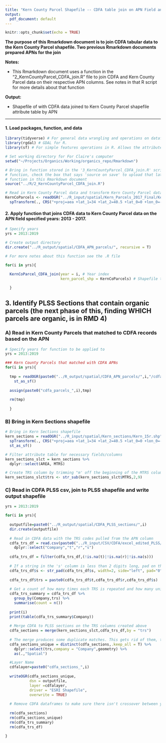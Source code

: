 ```yaml
---
title: "Kern County Parcel Shapefile -- CDFA table join on APN Field and CDFA TRS section ID"
output:
  pdf_document: default
---
```


```r
knitr::opts_chunk$set(echo = TRUE)
```

**The purpose of this Rmarkdown document is to join CDFA tabular data to the Kern County Parcel shapefile. Two previous Rmarkdown documents prepared APNs for the join**

**Notes:** 

* This Rmarkdown document uses a function in the "2_KernCountyParcel_CDFA_join.R" file to join CDFA and Kern County Parcel data on their respective APN columns. See notes in that R script for more details about that function

**Output:**

* Shapefile of with CDFA data joined to Kern County Parcel shapefile attribute table by APN

---

#### 1. Load packages, function, and data
```r
library(tidyverse) # For general data wrangling and operations on dataframes
library(rgdal) # GDAL for R. 
library(sf) # For simple features operations in R. Allows the attribute table of a shapefile to be converted to a dataframe structure while maintaining the geometry for easy data view and operations. 

# Set working directory for For Claire's computer
setwd("~/Projects/Organics/Working/organics_repo/Rmarkdown")

# Bring in function stored in the '3_KernCountyParcel_CDFA_join.R' script. If editing that 
# function, check the box that says 'source on save' to upload that latest version of the 
# function in this Rmarkdown document
source("../R/2_KernCountyParcel_CDFA_join.R")

# Read in Kern County Parcel data and transform Kern County Parcel data into the correct CRS for project. CA Teale Albers 2011
KernCoParcels <- readOGR("../R_input/spatial/Kern_Parcels_2017_Final/Kern_Parcels_2017_Final.shp") %>% 
  spTransform(., CRS("+proj=aea +lat_1=34 +lat_2=40.5 +lat_0=0 +lon_0=-120 +x_0=0 +y_0=-4000000 +ellps=GRS80 +datum=NAD83 +units=m +no_defs "))

```

#### 2. Apply function that joins CDFA data to Kern County Parcel data on the APN field specified years: 2013 - 2017. 
```r

# Specify years 
yrs = 2013:2019

# Create output directory
dir.create("../R_output/spatial/CDFA_APN_parcels/", recursive = T)

# For more notes about this function see the .R file

for(i in yrs){
  
  KernCoParcel_CDFA_join(year = i, # Year index
                         kern_parcel_shp = KernCoParcels) # Shapefile to be used

  }
```

## 3. Identify PLSS Sections that contain organic parcels (the next phase of this, finding WHICH parcels are organic, is in RMD 4)

### A) Read in Kern County Parcels that matched to CDFA records based on the APN
```r

# Specify years for function to be applied to
yrs = 2013:2019

### Kern County Parcels that matched with CDFA APNs
for(i in yrs){
  
  tmp = readOGR(paste0("../R_output/spatial/CDFA_APN_parcels/",i,"/cdfa_parcels_",i,".shp")) %>% 
    st_as_sf()
  
  assign(paste0("cdfa_parcels_",i),tmp)
  
  rm(tmp)
  
  }

```

### B) Bring in Kern Sections shapefile
```r

# Bring in Kern Sections shapefile
kern_sections = readOGR("../R_input/spatial/Kern_sections/Kern_15r.shp")%>% 
  spTransform(., CRS("+proj=aea +lat_1=34 +lat_2=40.5 +lat_0=0 +lon_0=-120 +x_0=0 +y_0=-4000000 +ellps=GRS80 +datum=NAD83 +units=m +no_defs ")) %>% 
  st_as_sf()

# Filter attribute table for necessary fields/columns
kern_sections_slct = kern_sections %>% 
  dplyr::select(AREA, MTRS)

# Create TRS column by trimming "m' off the beginning of the MTRS column values
kern_sections_slct$trs <- str_sub(kern_sections_slct$MTRS,2,9)
```

### C) Read in CDFA PLSS csv, join to PLSS shapefile and write output shapefile
```r

yrs = 2013:2019

for(i in yrs){
  
  outputfile=paste0("../R_output/spatial/CDFA_PLSS_sections/",i)
  dir.create(outputfile)
  
  # Read in CDFA data with the TRS codes pulled from the APN column
  cdfa_trs_df = read.csv(paste0("../R_input/CSV/CDFA/excel_edited_PLSS/cdfa_trs_",i,".csv")) %>% 
    dplyr::select("Company","t","r","s") 
  
  cdfa_trs_df = filter(cdfa_trs_df,(!is.na(t)|!is.na(r)|!is.na(s)))
  
  # If a string in the 's' column is less than 2 digits long, pad on the left side with a 0
  cdfa_trs_df$s <- str_pad(cdfa_trs_df$s, width=2, side="left", pad="0")
   
  cdfa_trs_df$trs = paste0(cdfa_trs_df$t,cdfa_trs_df$r,cdfa_trs_df$s)
  
  # Get a count of how many times each TRS is repeated and how many unique codes there are
  cdfa_trs_summary = cdfa_trs_df %>%
    group_by(Company,trs) %>%
    summarise(count = n())
  
  print(i)
  print(table(cdfa_trs_summary$Company))
  
  # Merge CDFA to PLSS sections on the TRS columns created above
  cdfa_sections = merge(kern_sections_slct,cdfa_trs_df,by = "trs")
  
  # The merge produces some duplicate matches. This gets rid of them, then cleans up the data.frame and turns it back into a Spatial Polygons file
  cdfa_sections_unique = distinct(cdfa_sections,.keep_all = T) %>% 
    dplyr::select(trs,company = "Company",geometry) %>% 
    as(.,"Spatial")

  #Layer Name
  cdfalayer=paste0("cdfa_sections_",i)
  
  writeOGR(cdfa_sections_unique,
           dsn = outputfile,
           layer =cdfalayer,
           driver = "ESRI Shapefile",
           overwrite = TRUE)
  
  # Remove CDFA dataframes to make sure there isn't crossover between years
  
  rm(cdfa_sections)
  rm(cdfa_sections_unique)
  rm(cdfa_trs_summary)
  rm(cdfa_trs_df)
  
}

```

